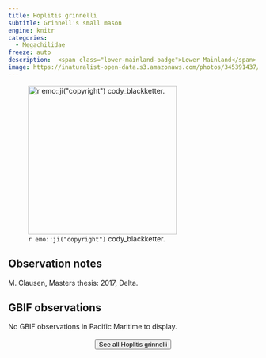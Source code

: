 ```yaml
---
title: Hoplitis grinnelli
subtitle: Grinnell's small mason
engine: knitr
categories:
  - Megachilidae
freeze: auto
description:  <span class="lower-mainland-badge">Lower Mainland</span>
image: https://inaturalist-open-data.s3.amazonaws.com/photos/345391437/large.jpeg
---
```

![`r emo::ji("copyright")` cody_blackketter.](https://inaturalist-open-data.s3.amazonaws.com/photos/345391437/large.jpeg){height=300}

## Observation notes  
M. Clausen, Masters thesis: 2017, <span class="hl-place-name">Delta</span>.

## GBIF observations  
No GBIF observations in Pacific Maritime to display.
<br><br>
<center>


<a href="https://inaturalist.ca/observations?place_id=any&subview=map&taxon_id=271346"><button type="button" class="btn btn-secondary">See all Hoplitis grinnelli <i class="fa-solid fa-arrow-up-right-from-square"></i> </button></a>
</center>
